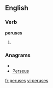 
==English==

===Verb===
'''peruses'''

# {{third-person singular of|[[peruse]]}}

===Anagrams===
* {{alphagram|eeprssu}}
* [[Perseus#English|Perseus]]

[[fr:peruses]]
[[vi:peruses]]